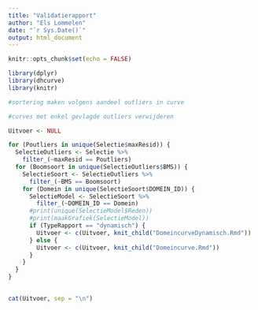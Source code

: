 ```yaml
---
title: "Validatierapport"
author: "Els Lommelen"
date: "`r Sys.Date()`"
output: html_document
---
```


```r
knitr::opts_chunk$set(echo = FALSE)
```

```r
library(dplyr)
library(dhcurve)
library(knitr)

```

```r

#sortering maken volgens aandeel outliers in curve

#curves met enkel gevlagde outliers verwijderen

Uitvoer <- NULL

for (Poutliers in unique(Selectie$maxResid)) {
  SelectieOutliers <- Selectie %>%
    filter_(~maxResid == Poutliers)
  for (Boomsoort in unique(SelectieOutliers$BMS)) {
    SelectieSoort <- SelectieOutliers %>%
      filter_(~BMS == Boomsoort)
    for (Domein in unique(SelectieSoort$DOMEIN_ID)) {
      SelectieModel <- SelectieSoort %>%
        filter_(~DOMEIN_ID == Domein)
      #print(unique(SelectieModel$Reden))
      #print(maakGrafiek(SelectieModel))
      if (TypeRapport == "dynamisch") {
        Uitvoer <- c(Uitvoer, knit_child("DomeincurveDynamisch.Rmd"))
      } else {
        Uitvoer <- c(Uitvoer, knit_child("Domeincurve.Rmd"))
      }
    }
  }
}
  

```

```r

cat(Uitvoer, sep = "\n")
```

